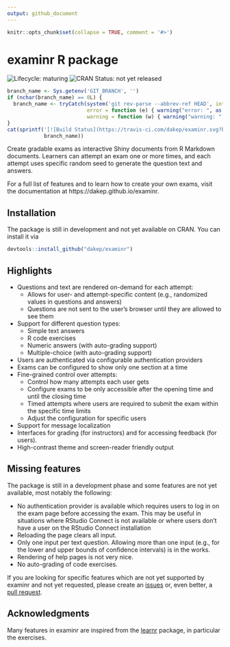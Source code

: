 ```yaml
---
output: github_document
---
```

```r
knitr::opts_chunk$set(collapse = TRUE, comment = '#>')
```

# examinr R package

<!-- begin badges -->

![Lifecycle: maturing](https://img.shields.io/badge/lifecycle-maturing-blue.svg)
![CRAN Status: not yet released](https://img.shields.io/badge/CRAN-not%20yet%20released-red.svg)
<!-- [![CRAN\_Status\_Badge](https://www.r-pkg.org/badges/version/examinr)](https://CRAN.R-project.org/package=examinr) -->
```r
branch_name <- Sys.getenv('GIT_BRANCH', '')
if (nchar(branch_name) == 0L) {
  branch_name <- tryCatch(system('git rev-parse --abbrev-ref HEAD', intern = TRUE),
                          error = function (e) { warning("error: ", as.character(e));  return('master') },
                          warning = function (w) { warning("warning: ", as.character(w)); return('master') })
}
cat(sprintf('[![Build Status](https://travis-ci.com/dakep/examinr.svg?branch=%s)](https://travis-ci.com/dakep/examinr)',
            branch_name))
```
<!-- end badges -->

Create gradable exams as interactive Shiny documents from R Markdown documents.
Learners can attempt an exam one or more times, and each attempt uses specific random seed to generate the question text and answers.

For a full list of features and to learn how to create your own exams, visit the documentation at https://dakep.github.io/examinr.

## Installation

The package is still in development and not yet available on CRAN.
You can install it via

```r
devtools::install_github("dakep/examinr")
```

## Highlights

- Questions and text are rendered on-demand for each attempt:
  * Allows for user- and attempt-specific content (e.g., randomized values in questions and answers)
  * Questions are not sent to the user's browser until they are allowed to see them
- Support for different question types:
  * Simple text answers
  * R code exercises
  * Numeric answers (with auto-grading support)
  * Multiple-choice (with auto-grading support)
- Users are authenticated via configurable authentication providers
- Exams can be configured to show only one section at a time
- Fine-grained control over attempts:
  * Control how many attempts each user gets
  * Configure exams to be only accessible after the opening time and until the closing time
  * Timed attempts where users are required to submit the exam within the specific time limits
  * Adjust the configuration for specific users
- Support for message localization
- Interfaces for grading (for instructors) and for accessing feedback (for users).
- High-contrast theme and screen-reader friendly output

## Missing features

The package is still in a development phase and some features are not yet available, most notably the following:

- No authentication provider is available which requires users to log in on the exam page before accessing the exam.
  This may be useful in situations where RStudio Connect is not available or where users don't have a user on the RStudio Connect installation
- Reloading the page clears all input.
- Only one input per text question. Allowing more than one input (e.g., for the lower and upper bounds of confidence intervals) is in the works.
- Rendering of help pages is not very nice.
- No auto-grading of code exercises.

If you are looking for specific features which are not yet supported by examinr and not yet requested, please create an [issues](https://github.com/dakep/examinr/issues) or, even better, a [pull request](https://github.com/dakep/examinr/pulls).

## Acknowledgments

Many features in examinr are inspired from the [learnr](https://github.com/rstudio/learnr) package, in particular the exercises.
